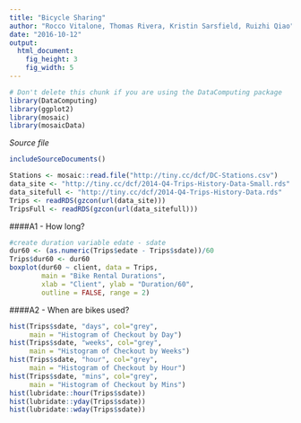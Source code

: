 ```yaml
---
title: "Bicycle Sharing"
author: "Rocco Vitalone, Thomas Rivera, Kristin Sarsfield, Ruizhi Qiao"
date: "2016-10-12"
output: 
  html_document:
    fig_height: 3
    fig_width: 5
---
```

<!-- Don't edit in between this line and the one below -->
```r
# Don't delete this chunk if you are using the DataComputing package
library(DataComputing)
library(ggplot2)
library(mosaic)
library(mosaicData)
```
*Source file* 
```r
includeSourceDocuments()
```
<!-- Don't edit the material above this line -->

```r
Stations <- mosaic::read.file("http://tiny.cc/dcf/DC-Stations.csv")
data_site <- "http://tiny.cc/dcf/2014-Q4-Trips-History-Data-Small.rds"
data_sitefull <- "http://tiny.cc/dcf/2014-Q4-Trips-History-Data.rds"
Trips <- readRDS(gzcon(url(data_site)))
TripsFull <- readRDS(gzcon(url(data_sitefull)))
```

####A1 - How long?
```r
#create duration variable edate - sdate
dur60 <- (as.numeric(Trips$edate - Trips$sdate))/60
Trips$dur60 <- dur60
boxplot(dur60 ~ client, data = Trips, 
        main = "Bike Rental Durations",
        xlab = "Client", ylab = "Duration/60",
        outline = FALSE, range = 2)
```

####A2 - When are bikes used?
```r
hist(Trips$sdate, "days", col="grey",
     main = "Histogram of Checkout by Day")
hist(Trips$sdate, "weeks", col="grey",
     main = "Histogram of Checkout by Weeks")
hist(Trips$sdate, "hour", col="grey",
     main = "Histogram of Checkout by Hour")
hist(Trips$sdate, "mins", col="grey",
     main = "Histogram of Checkout by Mins")
hist(lubridate::hour(Trips$sdate))
hist(lubridate::yday(Trips$sdate))
hist(lubridate::wday(Trips$sdate))
```

